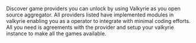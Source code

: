 Discover game providers you can unlock by using Valkyrie as you open source aggregator.
All providers listed have implemented modules in valkyrie enabling you as a operator to integrate with minimal coding efforts.
All you need is agreements with the provider and setup your valkyrie instance to make all the games available.